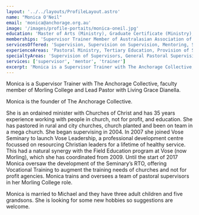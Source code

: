 ```yaml
---
layout: '../../layouts/ProfileLayout.astro'
name: "Monica O'Neil"
email: 'monica@anchorage.org.au'
image: '/images/profile-portaits/monica-oneil.jpg'
education: 'Master of Arts (Ministry), Graduate Certificate (Ministry), Graduate Certificate in Professional Supervision, Doctor of Ministry Candidate.'
memberships: 'Supervisor Trainer Member of Australasian Association of Supervisors (AAOS), Australian Christian Mentoring Network (ACMN), Australia New Zealand Association of Field Educators (ANZATFE), Accredited Minister with Churches of Christ in WA Inc.'
servicesOffered: 'Supervision, Supervision on Supervision, Mentoring, Speaker, Retreat Leader and Facilitator'
experienceAreas: 'Pastoral Ministry, Tertiary Education, Provision of Supervision, Coaching and Mentoring, Trainer and Facilitator Training'
specialtyAreas: 'Supervision of Supervisors, General Pastoral Supervision (including pastoral and vocational reflection), Facilitation of Communities of Practice, Training Seminars, and Retreats.'
services: ['supervisor', 'mentor', 'trainer']
excerpt: 'Monica is a Supervisor Trainer with The Anchorage Collective, faculty member of Morling College and Lead Pastor with Living Grace Dianella.'
---
```


Monica is a Supervisor Trainer with The Anchorage Collective, faculty member of Morling College and Lead Pastor with Living Grace Dianella.

Monica is the founder of The Anchorage Collective.

She is an ordained minister with Churches of Christ and has 35 years experience working with people in church, not for profit, and education.
She has pastored in rural and city churches, church planted and been on team in a mega church. She began supervising in 2004. In 2007 she joined Vose Seminary to launch Vose Leadership, a professional development centre focussed on resourcing Christian leaders for a lifetime of healthy service. This had a natural synergy with the Field Education program at Vose (now Morling), which she has coordinated from 2009. Until the start of 2017 Monica oversaw the development of the Seminary’s RTO, offering Vocational Training to augment the training needs of churches and not for profit agencies. Monica trains and oversees a team of pastoral supervisors in her Morling College role.

Monica is married to Michael and they have three adult children and five grandsons. She is looking for some new hobbies so suggestions are welcome.

